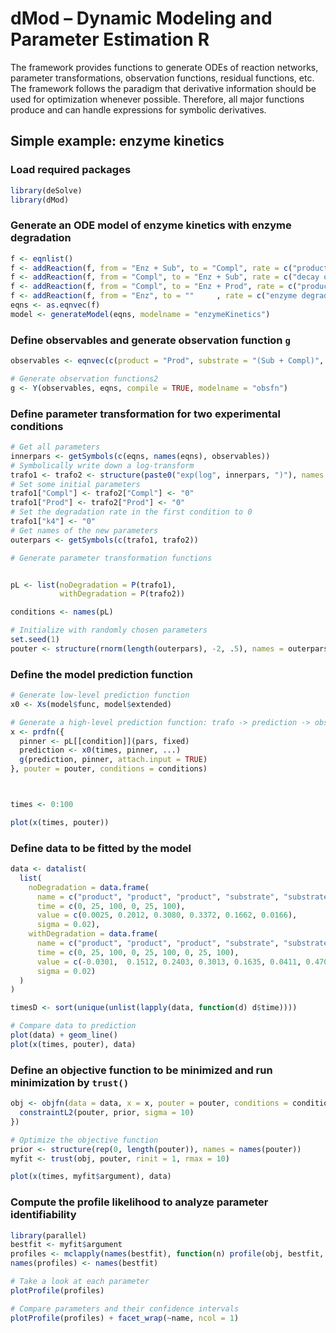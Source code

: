 # dMod -- Dynamic Modeling and Parameter Estimation R

The framework provides functions to generate ODEs of reaction networks, parameter transformations, observation functions, residual functions, etc. The framework follows the paradigm that derivative information should be used for optimization whenever possible. Therefore, all major functions produce and can handle expressions for symbolic derivatives.

## Simple example: enzyme kinetics

### Load required packages
```r
library(deSolve)
library(dMod)
```

### Generate an ODE model of enzyme kinetics with enzyme degradation
```r

f <- eqnlist()
f <- addReaction(f, from = "Enz + Sub", to = "Compl", rate = c("production of complex" = "k1*Enz*Sub"))
f <- addReaction(f, from = "Compl", to = "Enz + Sub", rate = c("decay of complex" = "k2*Compl"))
f <- addReaction(f, from = "Compl", to = "Enz + Prod", rate = c("production of product" = "k3*Compl"))
f <- addReaction(f, from = "Enz", to = ""     , rate = c("enzyme degradation" = "k4*Enz"))
eqns <- as.eqnvec(f)
model <- generateModel(eqns, modelname = "enzymeKinetics")

```

### Define observables and generate observation function `g`
```r

observables <- eqnvec(c(product = "Prod", substrate = "(Sub + Compl)", enzyme = "(Enz + Compl)"))

# Generate observation functions2
g <- Y(observables, eqns, compile = TRUE, modelname = "obsfn")

```

### Define parameter transformation for two experimental conditions
```r

# Get all parameters
innerpars <- getSymbols(c(eqns, names(eqns), observables))
# Symbolically write down a log-transform
trafo1 <- trafo2 <- structure(paste0("exp(log", innerpars, ")"), names = innerpars)
# Set some initial parameters
trafo1["Compl"] <- trafo2["Compl"] <- "0"
trafo1["Prod"] <- trafo2["Prod"] <- "0"
# Set the degradation rate in the first condition to 0
trafo1["k4"] <- "0"
# Get names of the new parameters
outerpars <- getSymbols(c(trafo1, trafo2))

# Generate parameter transformation functions


pL <- list(noDegradation = P(trafo1), 
           withDegradation = P(trafo2))

conditions <- names(pL)

# Initialize with randomly chosen parameters
set.seed(1)
pouter <- structure(rnorm(length(outerpars), -2, .5), names = outerpars)

```

### Define the model prediction function
```r
# Generate low-level prediction function
x0 <- Xs(model$func, model$extended)

# Generate a high-level prediction function: trafo -> prediction -> observation
x <- prdfn({
  pinner <- pL[[condition]](pars, fixed)
  prediction <- x0(times, pinner, ...)
  g(prediction, pinner, attach.input = TRUE)
}, pouter = pouter, conditions = conditions)



times <- 0:100

plot(x(times, pouter))

```

### Define data to be fitted by the model
```r

data <- datalist(
  list(
    noDegradation = data.frame(
      name = c("product", "product", "product", "substrate", "substrate", "substrate"),
      time = c(0, 25, 100, 0, 25, 100),
      value = c(0.0025, 0.2012, 0.3080, 0.3372, 0.1662, 0.0166),
      sigma = 0.02),
    withDegradation = data.frame(
      name = c("product", "product", "product", "substrate", "substrate", "substrate", "enzyme", "enzyme", "enzyme"),
      time = c(0, 25, 100, 0, 25, 100, 0, 25, 100),
      value = c(-0.0301,  0.1512, 0.2403, 0.3013, 0.1635, 0.0411, 0.4701, 0.2001, 0.0383),
      sigma = 0.02)
  )
)

timesD <- sort(unique(unlist(lapply(data, function(d) d$time))))

# Compare data to prediction
plot(data) + geom_line()
plot(x(times, pouter), data)

```

### Define an objective function to be minimized and run minimization by `trust()`
```r
obj <- objfn(data = data, x = x, pouter = pouter, conditions = conditions, {
  constraintL2(pouter, prior, sigma = 10)
})

# Optimize the objective function
prior <- structure(rep(0, length(pouter)), names = names(pouter))
myfit <- trust(obj, pouter, rinit = 1, rmax = 10)

plot(x(times, myfit$argument), data)

```


### Compute the profile likelihood to analyze parameter identifiability
```r
library(parallel)
bestfit <- myfit$argument
profiles <- mclapply(names(bestfit), function(n) profile(obj, bestfit, n, limits=c(-10, 10)), mc.cores=4)
names(profiles) <- names(bestfit)

# Take a look at each parameter
plotProfile(profiles)

# Compare parameters and their confidence intervals
plotProfile(profiles) + facet_wrap(~name, ncol = 1)
```


